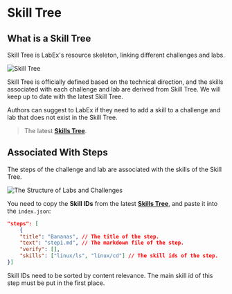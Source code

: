 # Skill Tree

## What is a Skill Tree

Skill Tree is LabEx's resource skeleton, linking different challenges and labs.

![Skill Tree](.github/assets/skill-tree.png)

Skill Tree is officially defined based on the technical direction, and the skills associated with each challenge and lab are derived from Skill Tree. We will keep up to date with the latest Skill Tree.

Authors can suggest to LabEx if they need to add a skill to a challenge and lab that does not exist in the Skill Tree.

> The latest [**Skills Tree**](https://labex-dev.feishu.cn/base/bascnNz4Nqjqgqm1Nm5AYke6xxb).

## Associated With Steps

The steps of the challenge and lab are associated with the skills of the Skill Tree.

![The Structure of Labs and Challenges](.github/assets/basic-resource-structure.png)

You need to copy the **Skill IDs** from the latest [**Skills Tree**](https://labex-dev.feishu.cn/base/bascnNz4Nqjqgqm1Nm5AYke6xxb), and paste it into the `index.json`:

```json copy
"steps": [
    {
    "title": "Bananas", // The title of the step.
    "text": "step1.md", // The markdown file of the step.
    "verify": [],
    "skills": ["linux/ls", "linux/cd"] // The skill ids of the step.
}]
```

Skill IDs need to be sorted by content relevance. The main skill id of this step must be put in the first place.
